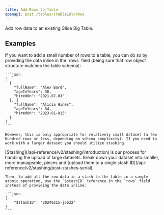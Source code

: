 ```yaml
---
title: Add Rows to Table
openapi: post /tables/{tableID}/rows
---
```


Add row data to an existing Glide Big Table.

## Examples

<AccordionGroup>
  <Accordion title="Add Rows Inline">
    If you want to add a small number of rows to a table, you can do so by providing the data inline in the `rows` field (being sure that row object structure matches the table schema):

    ```json
    [
      {
        "fullName": "Alex Bard",
        "ageInYears": 30,
        "hiredOn": "2021-07-03"
      }, {
        "fullName": "Alicia Hines",
        "ageInYears": 34,
        "hiredOn": "2023-01-015"
      }
    ]
    ```

    However, this is only appropriate for relatively small dataset (a few hundred rows or less, depending on schema complexity). If you need to work with a larger dataset you should utilize stashing.
  </Accordion>

  <Accordion title="Add Rows from Stash">
    [Stashing](/api-reference/v2/stashing/introduction) is our process for handling the upload of large datasets. Break down your dataset into smaller, more manageable, pieces and [upload them to a single stash ID](/api-reference/v2/stashing/post-stashes-serial). 

    Then, to add all the row data in a stash to the table in a single atomic operation, use the `$stashID` reference in the `rows` field instead of providing the data inline:

    ```json
    {
        "$stashID": "20240215-job32"
    }
    ```
  </Accordion>
</AccordionGroup>